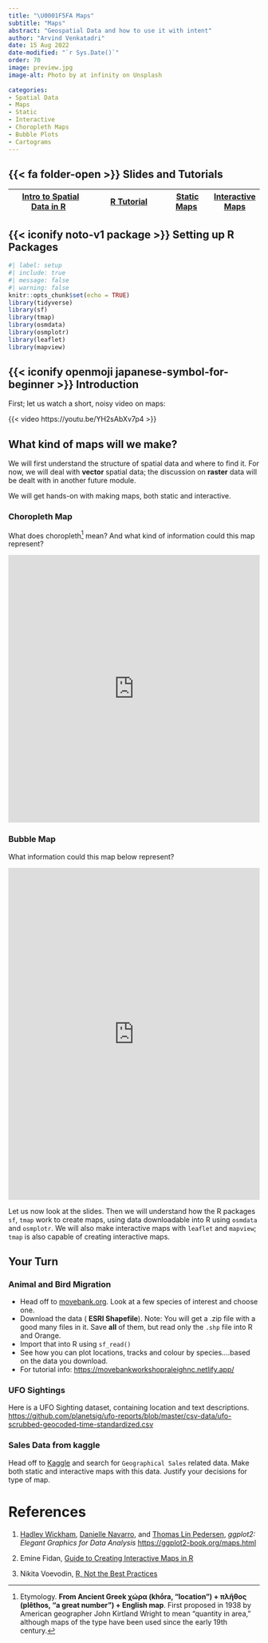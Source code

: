 ```yaml
---
title: "\U0001F5FA Maps"
subtitle: "Maps"
abstract: "Geospatial Data and how to use it with intent"
author: "Arvind Venkatadri"
date: 15 Aug 2022
date-modified: "`r Sys.Date()`"
order: 70
image: preview.jpg
image-alt: Photo by at infinity on Unsplash
  
categories:
- Spatial Data
- Maps
- Static
- Interactive
- Choropleth Maps
- Bubble Plots
- Cartograms
---
```


## {{< fa folder-open >}} Slides and Tutorials

| <a href="https://arvindvenkatadri.com/slides/R-for-Artists/06-spatial/06-Spatial-Data-in-R.html"><i class="fa-brands                      fa-r-project"></i> Intro to Spatial Data in R</a>   | <a href="https://arvindvenkatadri.com/labs/r-for-artists/06-spatial/06-grammar-of-maps"> <i class="fa-brands                      fa-r-project"></i>R Tutorial</a> | <a href="./files/static.qmd"><iconify-icon icon="emojione:world-map"></iconify-icon>Static Maps</a>  | <a href="./files/interactive.qmd"> <i class="fa-solid fa-database"></i>Interactive Maps</a> |
|-----------------------------------------------------------------------------------------------------------------------------------------------------------------------------------------------|--------------------------------------------------------------------------------------------------------------------------------------------------------------------|------------------------------------------------------------------------------------------------------|---------------------------------------------------------------------------------------------|

## {{< iconify noto-v1 package >}} Setting up R Packages

```r
#| label: setup
#| include: true
#| message: false
#| warning: false
knitr::opts_chunk$set(echo = TRUE)
library(tidyverse)
library(sf)
library(tmap)
library(osmdata)
library(osmplotr)
library(leaflet)
library(mapview)

```

## {{< iconify openmoji japanese-symbol-for-beginner >}} Introduction

First; let us watch a short, noisy video on maps:

{{< video https://youtu.be/YH2sAbXv7p4 >}}

## What kind of maps will we make?

We will first understand the structure of spatial data and where to find
it. For now, we will deal with **vector** spatial data; the discussion
on **raster** data will be dealt with in another future module.

We will get hands-on with making maps, both static and interactive.

### Choropleth Map

What does choropleth[^1] mean? And what kind of information could this
map represent?

<iframe width="100%" height="536" frameborder="0" src="https://observablehq.com/embed/2930afc559123cab?cells=chart">

</iframe>

### Bubble Map

What information could this map below represent?

<iframe width="100%" height="665" frameborder="0" src="https://observablehq.com/embed/9e3c148cb813bfbc?cells=chart">

</iframe>

Let us now look at the slides. Then we will understand how the R
packages `sf`, `tmap` work to create maps, using data downloadable into
R using `osmdata` and `osmplotr`. We will also make interactive maps
with `leaflet` and `mapview`; `tmap` is also capable of creating
interactive maps.

## Your Turn

### Animal and Bird Migration

-   Head off to
    [movebank.org](https://www.movebank.org/cms/movebank-main). Look at
    a few species of interest and choose one.
-   Download the data ( **ESRI Shapefile**). Note: You will get a .zip
    file with a good many files in it. Save **all** of them, but read
    only the `.shp` file into R and Orange.
-   Import that into R using `sf_read()`
-   See how you can plot locations, tracks and colour by
    species....based on the data you download.
-   For tutorial info: <https://movebankworkshopraleighnc.netlify.app/>

### UFO Sightings

Here is a UFO Sighting dataset, containing location and text
descriptions.
<https://github.com/planetsig/ufo-reports/blob/master/csv-data/ufo-scrubbed-geocoded-time-standardized.csv>

### Sales Data from kaggle

Head off to [Kaggle](https://www.kaggle.com/) and search for
`Geographical Sales` related data. Make both static and interactive maps
with this data. Justify your decisions for type of map.

# References

1.  [Hadley Wickham](http://hadley.nz/), [Danielle
    Navarro](https://djnavarro.net/), and [Thomas Lin
    Pedersen](https://www.data-imaginist.com/), *ggplot2: Elegant
    Graphics for Data Analysis* <https://ggplot2-book.org/maps.html>

2.  Emine Fidan, [Guide to Creating Interactive Maps in
    R](https://bookdown.org/eneminef/DRR_Bookdown/)

3.  Nikita Voevodin, [R, Not the Best
    Practices](https://bookdown.org/voevodin_nv/R_Not_the_Best_Practices/maps.html)

[^1]: Etymology. **From Ancient Greek χώρα (khṓra, "location") + πλῆθος
    (plêthos, "a great number") + English map**. First proposed in 1938
    by American geographer John Kirtland Wright to mean "quantity in
    area," although maps of the type have been used since the early 19th
    century.
